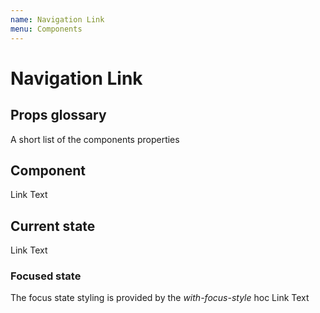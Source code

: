 ```yaml
---
name: Navigation Link
menu: Components
---
```



# Navigation Link

## Props glossary
A short list of the components properties
<Props of={NavigationLinkBase} />

## Component
<Playground>
  <NavigationLinkBase href="#" current={false} isFocused={false} context="bar">
    Link Text
  </NavigationLinkBase>
</Playground>

## Current state
<Playground>
  <NavigationLinkBase href="#" current={true} isFocused={false} context="bar">
    Link Text
  </NavigationLinkBase>
</Playground>

### Focused state
The focus state styling is provided by the _with-focus-style_ hoc
<Playground>
  <NavLink href="#" current={false} isFocused={true} context="panel">
    Link Text
  </NavLink>
</Playground>
